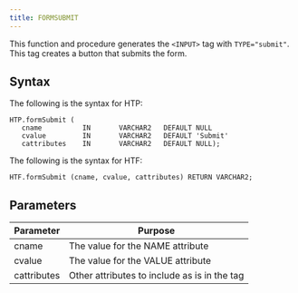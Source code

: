 ```yaml
---
title: FORMSUBMIT
---
```


This function and procedure generates the `<INPUT>` tag with `TYPE="submit"`. This tag creates a button that submits the form.

## Syntax

The following is the syntax for HTP:

```
HTP.formSubmit (
   cname          IN       VARCHAR2   DEFAULT NULL
   cvalue         IN       VARCHAR2   DEFAULT 'Submit'
   cattributes    IN       VARCHAR2   DEFAULT NULL);
```

The following is the syntax for HTF:

```
HTF.formSubmit (cname, cvalue, cattributes) RETURN VARCHAR2;
```

## Parameters

| Parameter | Purpose  |
| --------- | -------- |
| cname | The value for the NAME attribute |
| cvalue | The value for the VALUE attribute |
| cattributes | Other attributes to include as is in the tag |
